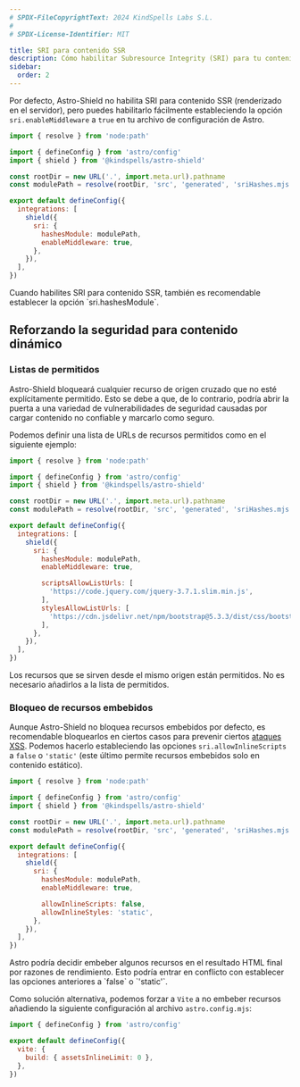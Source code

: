 ```yaml
---
# SPDX-FileCopyrightText: 2024 KindSpells Labs S.L.
#
# SPDX-License-Identifier: MIT

title: SRI para contenido SSR
description: Cómo habilitar Subresource Integrity (SRI) para tu contenido renderizado en el servidor (SSR) en Astro.
sidebar:
  order: 2
---
```



Por defecto, Astro-Shield no habilita SRI para contenido SSR (renderizado en el
servidor), pero puedes habilitarlo fácilmente estableciendo la opción
`sri.enableMiddleware` a `true` en tu archivo de configuración de Astro.

```js
import { resolve } from 'node:path'

import { defineConfig } from 'astro/config'
import { shield } from '@kindspells/astro-shield'

const rootDir = new URL('.', import.meta.url).pathname
const modulePath = resolve(rootDir, 'src', 'generated', 'sriHashes.mjs')

export default defineConfig({
  integrations: [
    shield({
      sri: {
        hashesModule: modulePath,
        enableMiddleware: true,
      },
    }),
  ],
})
```

<Aside type="caution">
  Cuando habilites SRI para contenido SSR, también es recomendable establecer la
  opción `sri.hashesModule`.
</Aside>

## Reforzando la seguridad para contenido dinámico

### Listas de permitidos

Astro-Shield bloqueará cualquier recurso de origen cruzado que no esté
explícitamente permitido. Esto se debe a que, de lo contrario, podría abrir la
puerta a una variedad de vulnerabilidades de seguridad causadas por cargar
contenido no confiable y marcarlo como seguro.

Podemos definir una lista de URLs de recursos permitidos como en el siguiente
ejemplo:

```js
import { resolve } from 'node:path'

import { defineConfig } from 'astro/config'
import { shield } from '@kindspells/astro-shield'

const rootDir = new URL('.', import.meta.url).pathname
const modulePath = resolve(rootDir, 'src', 'generated', 'sriHashes.mjs')

export default defineConfig({
  integrations: [
    shield({
      sri: {
        hashesModule: modulePath,
        enableMiddleware: true,

        scriptsAllowListUrls: [
          'https://code.jquery.com/jquery-3.7.1.slim.min.js',
        ],
        stylesAllowListUrls: [
          'https://cdn.jsdelivr.net/npm/bootstrap@5.3.3/dist/css/bootstrap.min.css',
        ],
      },
    }),
  ],
})
```

<Aside type="note">
  Los recursos que se sirven desde el mismo origen están permitidos. No es
  necesario añadirlos a la lista de permitidos.
</Aside>

### Bloqueo de recursos embebidos

Aunque Astro-Shield no bloquea recursos embebidos por defecto, es recomendable
bloquearlos en ciertos casos para prevenir ciertos [ataques XSS](https://developer.mozilla.org/es/docs/Web/Security/Types_of_attacks#cross-site_scripting_xss).
Podemos hacerlo estableciendo las opciones `sri.allowInlineScripts` a `false` o
`'static'` (este último permite recursos embebidos solo en contenido estático).

```js
import { resolve } from 'node:path'

import { defineConfig } from 'astro/config'
import { shield } from '@kindspells/astro-shield'

const rootDir = new URL('.', import.meta.url).pathname
const modulePath = resolve(rootDir, 'src', 'generated', 'sriHashes.mjs')

export default defineConfig({
  integrations: [
    shield({
      sri: {
        hashesModule: modulePath,
        enableMiddleware: true,

        allowInlineScripts: false,
        allowInlineStyles: 'static',
      },
    }),
  ],
})
```

<Aside type="caution">
  Astro podría decidir embeber algunos recursos en el resultado HTML final por
  razones de rendimiento. Esto podría entrar en conflicto con establecer las
  opciones anteriores a `false` o `'static'`.

  Como solución alternativa, podemos forzar a `Vite` a no embeber recursos
  añadiendo la siguiente configuración al archivo `astro.config.mjs`:

  ```js
  import { defineConfig } from 'astro/config'

  export default defineConfig({
    vite: {
      build: { assetsInlineLimit: 0 },
    },
  })
  ```
</Aside>
